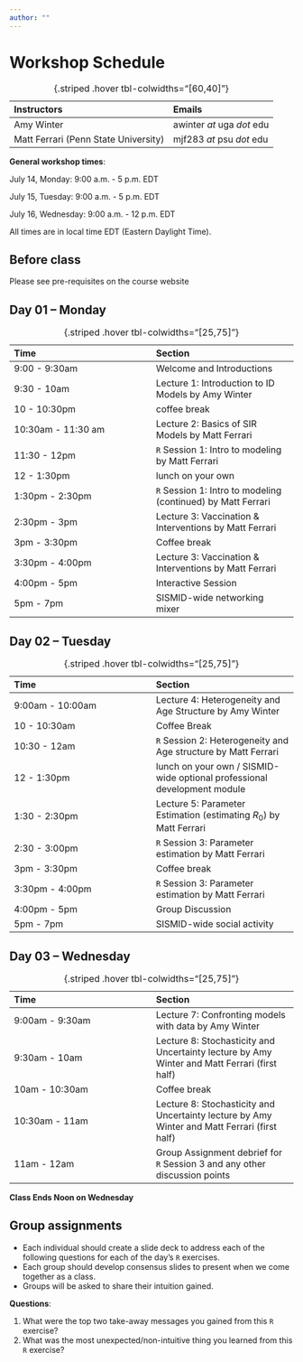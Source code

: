 ```yaml
---
author: ""
---
```


# Workshop Schedule {.unnumbered}

|Instructors | Emails |
|:--|:--|
| Amy Winter | awinter *at* uga *dot* edu |
| Matt Ferrari (Penn State University) | mjf283 *at* psu *dot* edu |

: {.striped .hover tbl-colwidths="[60,40]"}

**General workshop times**:

July 14, Monday: 9:00 a.m. - 5 p.m. EDT

July 15, Tuesday: 9:00 a.m. - 5 p.m. EDT

July 16, Wednesday: 9:00 a.m. - 12 p.m. EDT

::: {.callout-important}
All times are in local time EDT (Eastern Daylight Time).
:::

## Before class

Please see pre-requisites on the course website

## Day 01 – Monday 

| Time | Section |
|:--|:--|
| 9:00 - 9:30am | Welcome and Introductions |
| 9:30 - 10am | Lecture 1: Introduction to ID Models by Amy Winter |
| 10 - 10:30pm | coffee break |
| 10:30am - 11:30 am | Lecture 2: Basics of SIR Models by Matt Ferrari |
| 11:30 - 12pm | `R` Session 1: Intro to modeling by Matt Ferrari |
| 12 - 1:30pm | lunch on your own |
| 1:30pm - 2:30pm | `R` Session 1: Intro to modeling (continued) by Matt Ferrari |
| 2:30pm - 3pm | Lecture 3: Vaccination & Interventions by Matt Ferrari |
| 3pm - 3:30pm | Coffee break |
| 3:30pm - 4:00pm | Lecture 3: Vaccination & Interventions by Matt Ferrari |
| 4:00pm - 5pm | Interactive Session |
| 5pm - 7pm | SISMID-wide networking mixer |
: {.striped .hover tbl-colwidths="[25,75]"}


## Day 02 – Tuesday

| Time | Section |
|:--|:--|
| 9:00am - 10:00am | Lecture 4: Heterogeneity and Age Structure by Amy Winter |
| 10 - 10:30am | Coffee Break |
| 10:30 - 12am | `R` Session 2: Heterogeneity and Age structure by Matt Ferrari |
| 12 - 1:30pm | lunch on your own / SISMID-wide optional professional development module |
| 1:30 - 2:30pm | Lecture 5: Parameter Estimation (estimating $R_0$) by Matt Ferrari |
| 2:30 - 3:00pm | `R` Session 3: Parameter estimation by Matt Ferrari |
| 3pm - 3:30pm | Coffee break |
| 3:30pm - 4:00pm | `R` Session 3: Parameter estimation by Matt Ferrari |
| 4:00pm - 5pm | Group Discussion |
| 5pm - 7pm | SISMID-wide social activity |
: {.striped .hover tbl-colwidths="[25,75]"}

## Day 03 – Wednesday

| Time | Section |
|:--|:--|
| 9:00am - 9:30am | Lecture 7: Confronting models with data by Amy Winter |
| 9:30am - 10am | Lecture 8: Stochasticity and Uncertainty lecture by Amy Winter and Matt Ferrari (first half) |
| 10am - 10:30am | Coffee break |
| 10:30am - 11am | Lecture 8: Stochasticity and Uncertainty lecture by Amy Winter and Matt Ferrari (first half) |
| 11am - 12am | Group Assignment debrief for `R` Session 3 and any other discussion points |

: {.striped .hover tbl-colwidths="[25,75]"}

**Class Ends Noon on Wednesday**

## Group assignments
- Each individual should create a slide deck to address each of the following questions for each of the day’s `R` exercises.
- Each group should develop consensus slides to present when we come together as a class.
- Groups will be asked to share their intuition gained.

**Questions**:

1. What were the top two take-away messages you gained from this `R` exercise?
2. What was the most unexpected/non-intuitive thing you learned from this `R` exercise?
